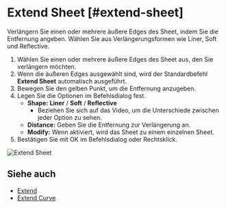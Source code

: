 
# Extend Sheet [#extend-sheet]

<Reference shortcut="" command="Extend Sheet" button="" />

Verlängern Sie einen oder mehrere äußere Edges des Sheet, indem Sie die Entfernung angeben. Wählen Sie aus Verlängerungsformen wie Liner, Soft und Reflective.

1. Wählen Sie einen oder mehrere äußere Edges des Sheet aus, den Sie verlängern möchten.
2. Wenn die äußeren Edges ausgewählt sind, wird der Standardbefehl **Extend Sheet** automatisch ausgeführt.
3. Bewegen Sie den gelben Punkt, um die Entfernung anzugeben.
4. Legen Sie die Optionen im Befehlsdialog fest.
    - **Shape:** **Liner** /  **Soft** /  **Reflective**
        - Beziehen Sie sich auf das Video, um die Unterschiede zwischen jeder Option zu sehen.
    - **Distance:** Geben Sie die Entfernung zur Verlängerung an.
    - **Modify:** Wenn aktiviert, wird das Sheet zu einem einzelnen Sheet.
5. Bestätigen Sie mit OK im Befehlsdialog oder Rechtsklick.

![Extend Sheet](/img/extend-sheet.gif)

## Siehe auch
- [Extend](./extend)
- [Extend Curve](../sketch/extend-curve)